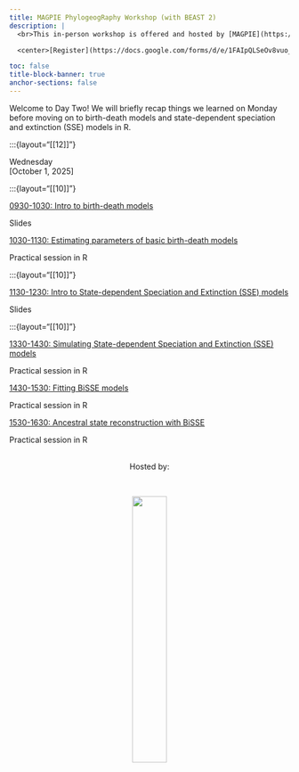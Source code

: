 ```yaml
---
title: MAGPIE PhylogeogRaphy Workshop (with BEAST 2)
description: |
  <br>This in-person workshop is offered and hosted by [MAGPIE](https://www.sfu.ca/magpie.html) in the Department of Mathematics at Simon Fraser University.   

  <center>[Register](https://docs.google.com/forms/d/e/1FAIpQLSeOv8vuo_HdsrBvmoONwcjoCHNAPPXnRvYSXVJmDQBSgpsrJw/viewform?usp=dialog){.btn .btn-outline-primary}</center>

toc: false
title-block-banner: true
anchor-sections: false
---
```


Welcome to Day Two! We will briefly recap things we learned on Monday before moving on to birth-death models and state-dependent speciation and extinction (SSE) models in R.


<!-- ================= Day 2 ================= -->
:::{layout="[[12]]"}

:::{.date}
Wednesday<br>[October 1, 2025]
:::

:::{layout="[[10]]"}

:::{.card .mb-3}
:::{.card-body}
[0930-1030: Intro to birth-death models](topics/sse_models/birth_death_models.pdf){.card-title .stretched-link}

:::{.text-muted}
Slides
:::
:::
:::

:::{.card .mb-3}
:::{.card-body}
[1030-1130: Estimating parameters of basic birth-death models](topics/sse_models/fit_bd.qmd){.card-title .stretched-link}

:::{.text-muted}
Practical session in R
:::
:::
:::


:::{layout="[[10]]"}

:::{.card .mb-3}
:::{.card-body}
[1130-1230: Intro to State-dependent Speciation and Extinction (SSE) models](topics/sse_models/sse_models.pdf){.card-title .stretched-link}

:::{.text-muted}
Slides
:::
:::
:::

:::{layout="[[10]]"}

:::{.card .mb-3}
:::{.card-body}
[1330-1430: Simulating State-dependent Speciation and Extinction (SSE) models](topics/sse_models/sim_sse.qmd){.card-title .stretched-link}

:::{.text-muted}
Practical session in R
:::
:::
:::

:::{.card .mb-3}
:::{.card-body}
[1430-1530: Fitting BiSSE models](topics/sse_models/fit_bisse.qmd){.card-title .stretched-link}

:::{.text-muted}
Practical session in R
:::
:::
:::

:::{.card .mb-3}
:::{.card-body}
[1530-1630: Ancestral state reconstruction with BiSSE](topics/sse_models/asr_bisse.qmd){.card-title .stretched-link}

:::{.text-muted}
Practical session in R
:::
:::
:::




<!--
Can repeat for more days and sessions...
-->

<!--
<br><br>
![](img/duck_coffee.png){fig-alt="front logo"}
-->

<br>
<center>Hosted by:</center>
<br>

<center>![](img/magpieLogo/lightBackground/transparentcircle_darktext.png){fig-alt="host logo" width="35%"}</center>
